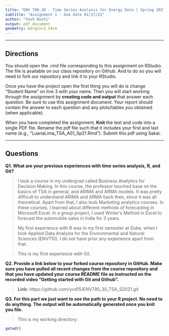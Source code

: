 ```yaml
---
title: "ENV 790.30 - Time Series Analysis for Energy Data | Spring 2021"
subtitle: "Assignment 1 - Due date 01/27/21"
author: "Yash Doshi"
output: pdf_document
geometry: margin=2.54cm
---
```


***

## Directions

You should open the .rmd file corresponding to this assignment on RStudio. The file is available on our class repository on Github. And to do so you will need to fork our repository and link it to your RStudio.  

Once you have the project open the first thing you will do is change "Student Name" on line 3 with your name. 
Then you will start working through the assignment by  **creating code and output** that answer each question. Be sure to use this assignment document. Your report should contain the answer to each question and any plots/tables you obtained (when applicable).

When you have completed the assignment, **Knit** the text and code into a single PDF file. Rename the pdf file such that it includes your first and last name (e.g., "LuanaLima_TSA_A01_Sp21.Rmd"). Submit this pdf using Sakai. 

\medskip

***

## Questions

\medskip

**Q1. What are your previous experiences with time series analysis, R, and Git?** 

> I took a course in my undergrad called Business Analytics for Decision Making. In this course, the professor touched base on the basics of TSA in general, and ARIMA and ARMA models. It was pretty difficult to understand ARIMA and ARMA back then, since it was all theoretical. Apart from that, I also took Marketing analytics courses. In these courses, I learned about different methods of forecasting in Microsoft Excel. In a group project, I used Winter's Method in Excel to forecast the automobile sales in India for 3 years.

> My first experience with R was in my first semester at Duke, when I took Applied Data Analysis for the Environmental and Natural Sciences (ENV710). I do not have prior any experience apart from that.

> This is my first experience with Git.

\medskip

**Q2. Provide a link below to your forked course repository in GitHub. Make sure you have pulled all recent changes from the course repository and that you have updated your course README file as instructed on the recorded video "Getting started with Git and Github".** 

> **Link:**  https://github.com/yvd15/ENV790_30_TSA_S2021.git

\medskip

**Q3. For this part we just want to see the path to your R project. No need to do anything. The output will be automatically generated once you knit you file.**

> This is my working directory:

```r
getwd()
````


